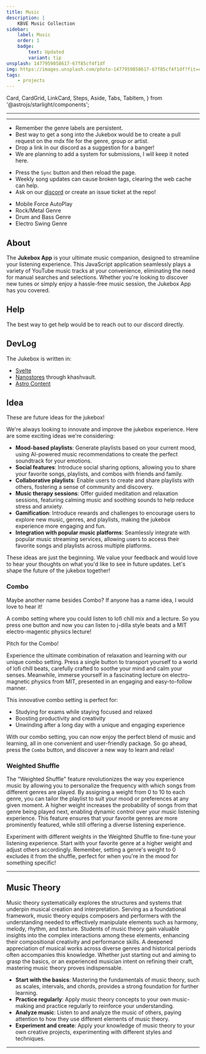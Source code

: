 ```yaml
---
title: Music
description: |
    KBVE Music Collection
sidebar:
    label: Music
    order: 1
    badge:
        text: Updated
        variant: tip
unsplash: 1477959858617-67f85cf4f1df
img: https://images.unsplash.com/photo-1477959858617-67f85cf4f1df?fit=crop&w=1400&h=700&q=75
tags:
    - projects
---
```



Card,
CardGrid,
LinkCard,
Steps,
Aside,
Tabs,
TabItem,
} from '@astrojs/starlight/components';


<JukeBox />

---

<Adsense />

---

<CardGrid>
<Card title="Song Request/Remix?" icon="seti:audio">

-   Remember the genre labels are persistent.
-   Best way to get a song into the Jukebox would be to create a pull request on the mdx file for the genre, group or artist.
-   Drop a link in our discord as a suggestion for a banger!
-   We are planning to add a system for submissions, I will keep it noted here.

</Card>
<Card title="Troubleshooting Common Issues" icon="star">

-   Press the `Sync` button and then reload the page.
-   Weekly song updates can cause broken tags, clearing the web cache can help.
-   Ask on our [discord](/discord/) or create an issue ticket at the repo!

</Card>
</CardGrid>

<Giscus />

<Aside title='Note: Upcoming Patch Updates!'>

-   Mobile Force AutoPlay
-   Rock/Metal Genre
-   Drum and Bass Genre
-   Electro Swing Genre

</Aside>

## About

The **Jukebox App** is your ultimate music companion, designed to streamline your listening experience.
This JavaScript application seamlessly plays a variety of YouTube music tracks at your convenience, eliminating the need for manual searches and selections.
Whether you're looking to discover new tunes or simply enjoy a hassle-free music session, the Jukebox App has you covered.

## Help

The best way to get help would be to reach out to our discord directly.

## DevLog

The Jukebox is written in:

-   [Svelte](https://kbve.com/application/javascript/#svelte)
-   [Nanostores](https://kbve.com/application/javascript/#nanostores) through khashvault.
-   [Astro Content](https://kbve.com/application/javascript/#astro)

## Idea

These are future ideas for the jukebox!

We're always looking to innovate and improve the jukebox experience. Here are some exciting ideas we're considering:

-   **Mood-based playlists**: Generate playlists based on your current mood, using AI-powered music recommendations to create the perfect soundtrack for your emotions.
-   **Social features**: Introduce social sharing options, allowing you to share your favorite songs, playlists, and combos with friends and family.
-   **Collaborative playlists**: Enable users to create and share playlists with others, fostering a sense of community and discovery.
-   **Music therapy sessions**: Offer guided meditation and relaxation sessions, featuring calming music and soothing sounds to help reduce stress and anxiety.
-   **Gamification**: Introduce rewards and challenges to encourage users to explore new music, genres, and playlists, making the jukebox experience more engaging and fun.
-   **Integration with popular music platforms**: Seamlessly integrate with popular music streaming services, allowing users to access their favorite songs and playlists across multiple platforms.

These ideas are just the beginning.
We value your feedback and would love to hear your thoughts on what you'd like to see in future updates.
Let's shape the future of the jukebox together!

### Combo

<Aside>

Maybe another name besides Combo?
If anyone has a name idea, I would love to hear it!

</Aside>

A combo setting where you could listen to lofi chill mix and a lecture.
So you press one button and now you can listen to j-dilla style beats and a MIT electro-magentic physics lecture!

Pitch for the Combo!

Experience the ultimate combination of relaxation and learning with our unique combo setting.
Press a single button to transport yourself to a world of lofi chill beats, carefully crafted to soothe your mind and calm your senses.
Meanwhile, immerse yourself in a fascinating lecture on electro-magnetic physics from MIT, presented in an engaging and easy-to-follow manner.

This innovative combo setting is perfect for:

-   Studying for exams while staying focused and relaxed
-   Boosting productivity and creativity
-   Unwinding after a long day with a unique and engaging experience

With our combo setting, you can now enjoy the perfect blend of music and learning, all in one convenient and user-friendly package.
So go ahead, press the `Combo` button, and discover a new way to learn and relax!

### Weighted Shuffle

The "Weighted Shuffle" feature revolutionizes the way you experience music by allowing you to personalize the frequency with which songs from different genres are played.
By assigning a weight from 0 to 10 to each genre, you can tailor the playlist to suit your mood or preferences at any given moment.
A higher weight increases the probability of songs from that genre being played next, enabling dynamic control over your music listening experience.
This feature ensures that your favorite genres are more prominently featured, while still offering a diverse listening experience.

<Aside type='tip'>

Experiment with different weights in the Weighted Shuffle to fine-tune your listening experience.
Start with your favorite genre at a higher weight and adjust others accordingly.
Remember, setting a genre's weight to 0 excludes it from the shuffle, perfect for when you're in the mood for something specific!

</Aside>

---

## Music Theory

Music theory systematically explores the structures and systems that underpin musical creation and interpretation.
Serving as a foundational framework, music theory equips composers and performers with the understanding needed to effectively manipulate elements such as harmony, melody, rhythm, and texture.
Students of music theory gain valuable insights into the complex interactions among these elements, enhancing their compositional creativity and performance skills.
A deepened appreciation of musical works across diverse genres and historical periods often accompanies this knowledge.
Whether just starting out and aiming to grasp the basics, or an experienced musician intent on refining their craft, mastering music theory proves indispensable.

<Aside type='tip' title='Tips for Learning Music Theory'>

-   **Start with the basics**: Mastering the fundamentals of music theory, such as scales, intervals, and chords, provides a strong foundation for further learning.
-   **Practice regularly**: Apply music theory concepts to your own music-making and practice regularly to reinforce your understanding.
-   **Analyze music**: Listen to and analyze the music of others, paying attention to how they use different elements of music theory.
-   **Experiment and create**: Apply your knowledge of music theory to your own creative projects, experimenting with different styles and techniques.

</Aside>

---

